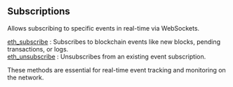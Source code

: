 
<Meta title="BSC subscriptions info | dRPC" />

## Subscriptions

Allows subscribing to specific events in real-time via WebSockets.

[eth_subscribe](/bsc-api/subscriptions/eth_subscribe) : Subscribes to blockchain events like new blocks, pending transactions, or logs. \
[eth_unsubscribe](/bsc-api/subscriptions/eth_unsubscribe) : Unsubscribes from an existing event subscription.

These methods are essential for real-time event tracking and monitoring on the network.

<Space h={16} />
<GetStarted />
